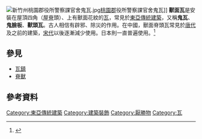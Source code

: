 [[Image:新竹州桃園郡役所警察課官舍鬼瓦.jpg|thumb]][[桃園郡|桃園郡]]役所警察課官舍鬼瓦]]
'''獸面瓦'''是安裝在屋頂四角（[[屋脊|屋脊]]頭）、上有獸面花紋的[[瓦|瓦]]，常見於[[東亞傳統建築|東亞傳統建築]]，又稱'''鬼瓦'''、'''鬼臉板'''、'''獸頭瓦'''。古人相信有辟邪、除災的作用。在中國，獸面脊頭瓦常見於[[唐代|唐代]]及之前的建築，[[宋代|宋代]]以後逐漸減少使用。日本則一直普遍使用。<ref>{{Cite web|url=http://www.tatsumi-oni.co.jp/history.html|title=淡路瓦の歴史|accessdate=2019-05-10|work=淡路瓦｜鬼瓦|archive-date=2020-01-29|archive-url=https://web.archive.org/web/20200129133526/http://tatsumi-oni.co.jp/history.html|dead-url=no}}</ref>

==參見==
*[[瓦鎮|瓦鎮]]
*[[脊獸|脊獸]]

== 參考資料 ==
{{Reflist}}

{{日式建筑元素}}

{{DEFAULTSORT:S獸面瓦}}

[[Category:東亞傳統建築|Category:東亞傳統建築]]
[[Category:建築裝飾|Category:建築裝飾]]
[[Category:厭勝物|Category:厭勝物]]
[[Category:瓦|Category:瓦]]